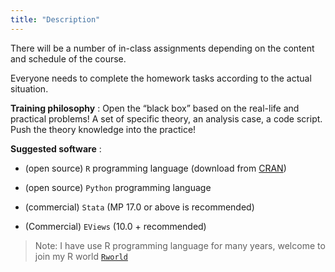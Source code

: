 ```yaml
---
title: "Description"
---
```


There will be a number of in-class assignments depending on the content and schedule of the course.

Everyone needs to complete the homework tasks according to the actual situation.

::: {.callout-note}

**Training philosophy** : Open the "black box" based on the real-life and practical problems! A set of specific theory, an analysis case, a code script. Push the theory knowledge into the practice!

:::


**Suggested software** :

- (open source) `R` programming language (download from  [CRAN](https://cran.r-project.org/))

- (open source) `Python` programming language

- (commercial) `Stata` (MP 17.0 or above is recommended)

- (Commercial) `EViews` (10.0 + recommended)

> Note: I have use R programming language for many years, welcome to join my R world [`Rworld`](https://rworld.huhuaping.com/)
